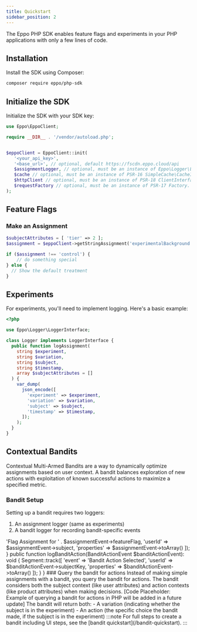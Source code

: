 ```yaml
---
title: Quickstart
sidebar_position: 2
---
```


The Eppo PHP SDK enables feature flags and experiments in your PHP applications with only a few lines of code.

## Installation

Install the SDK using Composer:

```bash
composer require eppo/php-sdk
```

## Initialize the SDK

Initialize the SDK with your SDK key:

```php
use Eppo\EppoClient;

require __DIR__ . '/vendor/autoload.php';


$eppoClient = EppoClient::init(
   '<your_api_key>',
   '<base_url>', // optional, default https://fscdn.eppo.cloud/api
   $assignmentLogger, // optional, must be an instance of Eppo\Logger\LoggerInterface
   $cache // optional, must be an instance of PSR-16 SimpleCache\CacheInterface. If not passed, FileSystem cache will be used
   $httpClient // optional, must be an instance of PSR-18 ClientInterface. If not passed, Discovery will be used to find a suitable implementation
   $requestFactory // optional, must be an instance of PSR-17 Factory. If not passed, Discovery will be used to find a suitable implementation
);
```

## Feature Flags

### Make an Assignment

```php
$subjectAttributes = [ 'tier' => 2 ];
$assignment = $eppoClient->getStringAssignment('experimentalBackground', 'user123', $subjectAttributes, 'control');

if ($assignment !== 'control') {
    // do something special
} else {
  // Show the default treatment
}
```

## Experiments 

For experiments, you'll need to implement logging. Here's a basic example:

```php
<?php

use Eppo\Logger\LoggerInterface;

class Logger implements LoggerInterface {
  public function logAssignment(
    string $experiment,
    string $variation,
    string $subject,
    string $timestamp,
    array $subjectAttributes = []
  ) {
    var_dump(
      json_encode([
        'experiment' => $experiment,
        'variation' => $variation,
        'subject' => $subject,
        'timestamp' => $timestamp,
      ]);
    );
  }
}
```

## Contextual Bandits

Contextual Multi-Armed Bandits are a way to dynamically optimize assignments based on user context. A bandit balances exploration of new actions with exploitation of known successful actions to maximize a specified metric.

### Bandit Setup

Setting up a bandit requires two loggers:
1. An assignment logger (same as experiments)
2. A bandit logger for recording bandit-specific events

<?php

use Eppo\Logger\AssignmentEvent;
use Eppo\Logger\BanditActionEvent;
use Eppo\Logger\IBanditLogger;

class SegmentLogger implements IBanditLogger
{
    public function logAssignment(AssignmentEvent $assignmentEvent): void
    {
        Segment::track([
            'event' => 'Flag Assignment for ' . $assignmentEvent->featureFlag,
            'userId' => $assignmentEvent->subject,
            'properties' => $assignmentEvent->toArray()
        ]);
    }

    public function logBanditAction(BanditActionEvent $banditActionEvent): void
    {
        Segment::track([
            'event' => 'Bandit Action Selected',
            'userId' => $banditActionEvent->subjectKey,
            'properties' => $banditActionEvent->toArray()
        ]);
    }
}

### Query the bandit for actions

Instead of making simple assignments with a bandit, you query the bandit for actions. The bandit considers both the subject context (like user attributes) and action contexts (like product attributes) when making decisions.

[Code Placeholder: Example of querying a bandit for actions in PHP will be added in a future update]

The bandit will return both:
- A variation (indicating whether the subject is in the experiment)
- An action (the specific choice the bandit made, if the subject is in the experiment)

:::note
For full steps to create a bandit including UI steps, see the [bandit quickstart](/bandit-quickstart).
::: 